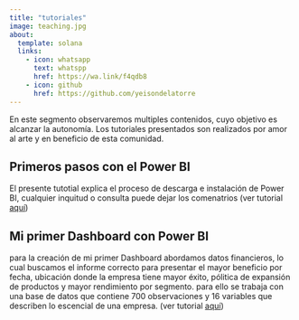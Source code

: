 ```yaml
---
title: "tutoriales"
image: teaching.jpg
about:
  template: solana
  links:
    - icon: whatsapp
      text: whatspp
      href: https://wa.link/f4qdb8
    - icon: github
      href: https://github.com/yeisondelatorre
---
```


En este segmento observaremos multiples contenidos, cuyo objetivo es alcanzar la autonomía. Los tutoriales presentados son realizados por amor al arte y en beneficio de esta comunidad.

## Primeros pasos con el Power BI

El presente tutotial explica el proceso de descarga e instalación de Power BI, cualquier inquitud o consulta puede dejar los comenatrios (ver tutorial [aquí](https://yeisondelatorre.github.io/class-powerbi.github.io/))

## 

## Mi primer Dashboard con Power BI

para la creación de mi primer Dashboard abordamos datos financieros, lo cual buscamos el informe correcto para presentar el mayor beneficio por fecha, ubicación donde la empresa tiene mayor éxito, pólitica de expansión de productos y mayor rendimiento por segmento. para ello se trabaja con una base de datos que contiene 700 observaciones y 16 variables que describen lo escencial de una empresa. (ver tutorial [aquí](https://yeisondelatorre.github.io/Dashboard-A_financiero.github.io/))
